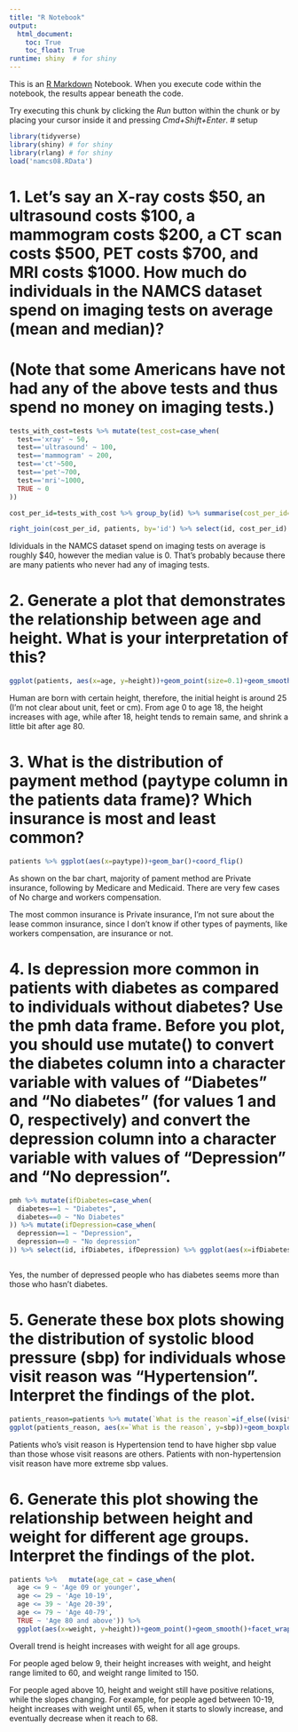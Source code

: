 ```yaml
---
title: "R Notebook"
output: 
  html_document: 
    toc: True
    toc_float: True
runtime: shiny  # for shiny
---
```


This is an [R Markdown](http://rmarkdown.rstudio.com) Notebook. When you execute code within the notebook, the results appear beneath the code. 

Try executing this chunk by clicking the *Run* button within the chunk or by placing your cursor inside it and pressing *Cmd+Shift+Enter*. 
# setup

```r
library(tidyverse)
library(shiny) # for shiny
library(rlang) # for shiny
load('namcs08.RData')
```

# 1. Let's say an X-ray costs $50, an ultrasound costs $100, a mammogram costs $200, a CT scan costs $500, PET costs $700, and MRI costs $1000. How much do individuals in the NAMCS dataset spend on imaging tests on average (mean and median)?

# (Note that some Americans have not had any of the above tests and thus spend no money on imaging tests.)

```r
tests_with_cost=tests %>% mutate(test_cost=case_when(
  test=='xray' ~ 50,
  test=='ultrasound' ~ 100,
  test=='mammogram' ~ 200,
  test=='ct'~500,
  test=='pet'~700,
  test=='mri'~1000,
  TRUE ~ 0
))

cost_per_id=tests_with_cost %>% group_by(id) %>% summarise(cost_per_id=sum(test_cost))

right_join(cost_per_id, patients, by='id') %>% select(id, cost_per_id) %>% mutate(cost_per_id=if_else(is.na(cost_per_id), 0, cost_per_id)) %>% summarise(mean=mean(cost_per_id),median=median(cost_per_id))

```
Idividuals in the NAMCS dataset spend on imaging tests on average is roughly $40, however the median value is 0. That's probably because there are many patients who never had any of imaging tests. 

# 2. Generate a plot that demonstrates the relationship between age and height. What is your interpretation of this?

```r
ggplot(patients, aes(x=age, y=height))+geom_point(size=0.1)+geom_smooth(na.rm = TRUE)
```
Human are born with certain height, therefore, the initial height is around 25 (I'm not clear about unit, feet or cm). From age 0 to age 18, the height increases with age, while after 18, height tends to remain same, and shrink a little bit after age 80. 

# 3. What is the distribution of payment method (paytype column in the patients data frame)? Which insurance is most and least common?

```r
patients %>% ggplot(aes(x=paytype))+geom_bar()+coord_flip()
```
As shown on the bar chart, majority of pament method are Private insurance, following by Medicare and  Medicaid. There are very few cases of No charge and workers compensation.

The most common insurance is Private insurance, I'm not sure about the lease common insurance, since I don't know if other types of payments, like workers compensation, are insurance or not.

# 4. Is depression more common in patients with diabetes as compared to individuals without diabetes? Use the pmh data frame. Before you plot, you should use mutate() to convert the diabetes column into a character variable with values of "Diabetes" and "No diabetes" (for values 1 and 0, respectively) and convert the depression column into a character variable with values of "Depression" and "No depression". 

```r
pmh %>% mutate(ifDiabetes=case_when(
  diabetes==1 ~ "Diabetes",
  diabetes==0 ~ "No Diabetes"
)) %>% mutate(ifDepression=case_when(
  depression==1 ~ "Depression",
  depression==0 ~ "No depression"
)) %>% select(id, ifDiabetes, ifDepression) %>% ggplot(aes(x=ifDiabetes, fill=ifDepression))+geom_bar(position = 'fill')



```
Yes, the number of depressed people who has diabetes seems more than those who hasn't diabetes. 

# 5. Generate these box plots showing the distribution of systolic blood pressure (sbp) for individuals whose visit reason was "Hypertension". Interpret the findings of the plot.

```r
patients_reason=patients %>% mutate(`What is the reason`=if_else((visitreason=="Hypertension"), "Hypertension", "No Hypertension"))
ggplot(patients_reason, aes(x=`What is the reason`, y=sbp))+geom_boxplot()
```
Patients who's visit reason is Hypertension tend to have higher sbp value than those whose visit reasons are others. Patients with non-hypertension visit reason have more extreme sbp values. 

# 6. Generate this plot showing the relationship between height and weight for different age groups. Interpret the findings of the plot.

```r
patients %>%   mutate(age_cat = case_when(
  age <= 9 ~ 'Age 09 or younger',
  age <= 29 ~ 'Age 10-19',
  age <= 39 ~ 'Age 20-39',
  age <= 79 ~ 'Age 40-79',
  TRUE ~ 'Age 80 and above')) %>%
  ggplot(aes(x=weight, y=height))+geom_point()+geom_smooth()+facet_wrap(~age_cat,nrow=1)


```
Overall trend is height increases with weight for all age groups. 

For people aged below 9, their height increases with weight, and height range limited to 60, and weight range limited to 150.

For people aged above 10, height and weight still have positive relations, while the slopes changing. 
For example, for people aged between 10-19, height increases with weight until 65, when it starts to slowly increase, and eventually decrease when it reach to 68. 



























